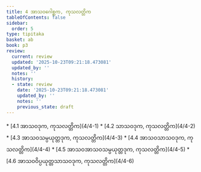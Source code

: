 ```yaml
---
title: 4 အာသဝဂေါစ္ဆက, ကုသလတ္တိက
tableOfContents: false
sidebar:
  order: 5
type: tipitaka
basket: ab
book: p3
review:
  current: review
  updated: '2025-10-23T09:21:18.473081'
  updated_by: ''
  notes: ''
  history:
  - state: review
    date: '2025-10-23T09:21:18.473081'
    updated_by: ''
    notes: ''
    previous_state: draft
---
```



<ReviewStatus review={frontmatter.review} showDetails={true} />

<HypothesisAnnotation frontmatter={frontmatter} />

<DynamicBreadcrumb />



<TableOfContents book="p3" section="4">
* [4.1 အာသဝဒုက, ကုသလတ္တိက](4/4-1)
* [4.2 သာသဝဒုက, ကုသလတ္တိက](4/4-2)
* [4.3 အာသဝသမ္ပယုတ္တဒုက, ကုသလတ္တိက](4/4-3)
* [4.4 အာသဝသာသဝဒုက, ကုသလတ္တိက](4/4-4)
* [4.5 အာသဝအာသဝသမ္ပယုတ္တဒုက, ကုသလတ္တိက](4/4-5)
* [4.6 အာသဝဝိပ္ပယုတ္တသာသဝဒုက, ကုသလတ္တိက](4/4-6)
</TableOfContents>